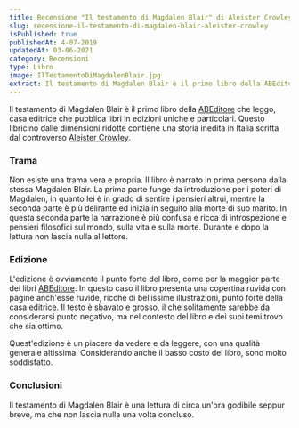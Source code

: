 ```yaml
---
title: Recensione "Il testamento di Magdalen Blair" di Aleister Crowley
slug: recensione-il-testamento-di-magdalen-blair-aleister-crowley
isPublished: true
publishedAt: 4-07-2019
updatedAt: 03-06-2021
category: Recensioni
type: Libro
image: IlTestamentoDiMagdalenBlair.jpg
extract: Il testamento di Magdalen Blair è il primo libro della ABEditore che leggo, casa editrice che pubblica libri in edizioni uniche e particolari. Questo libricino dalle dimensioni ridotte contiene una storia inedita in Italia scritta dal controverso Aleister Crowley.
---
```


<Book slug="il-testamento-di-magdalen-blair" />


Il testamento di Magdalen Blair è il primo libro della [ABEditore](http://www.abeditore.it/) che leggo, casa editrice che pubblica libri in edizioni uniche e particolari. Questo libricino dalle dimensioni ridotte contiene una storia inedita in Italia scritta dal controverso [Aleister Crowley](https://it.wikipedia.org/wiki/Aleister_Crowley).

### Trama

Non esiste una trama vera e propria. Il libro è narrato in prima persona dalla stessa Magdalen Blair. La prima parte funge da introduzione per i poteri di Magdalen, in quanto lei è in grado di sentire i pensieri altrui, mentre la seconda parte è più delirante ed inizia in seguito alla morte di suo marito. In questa seconda parte la narrazione è più confusa e ricca di introspezione e pensieri filosofici sul mondo, sulla vita e sulla morte. Durante e dopo la lettura non lascia nulla al lettore.

### Edizione

L'edizione è ovviamente il punto forte del libro, come per la maggior parte dei libri [ABEditore](http://www.abeditore.it/). In questo caso il libro presenta una copertina ruvida con pagine anch'esse ruvide, ricche di bellissime illustrazioni, punto forte della casa editrice. Il testo è sbavato e grosso, il che solitamente sarebbe da considerarsi punto negativo, ma nel contesto del libro e dei suoi temi trovo che sia ottimo.

Quest'edizione è un piacere da vedere e da leggere, con una qualità generale altissima. Considerando anche il basso costo del libro, sono molto soddisfatto.

### Conclusioni

Il testamento di Magdalen Blair è una lettura di circa un'ora godibile seppur breve, ma che non lascia nulla una volta concluso.